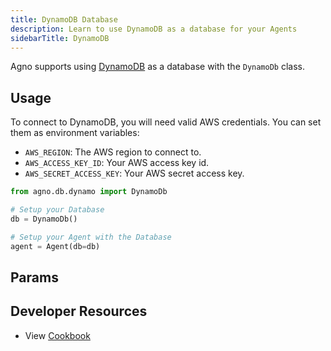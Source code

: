 ```yaml
---
title: DynamoDB Database
description: Learn to use DynamoDB as a database for your Agents
sidebarTitle: DynamoDB
---
```


Agno supports using [DynamoDB](https://aws.amazon.com/dynamodb/) as a database with the `DynamoDb` class.

## Usage

To connect to DynamoDB, you will need valid AWS credentials. You can set them as environment variables:

- `AWS_REGION`: The AWS region to connect to.
- `AWS_ACCESS_KEY_ID`: Your AWS access key id.
- `AWS_SECRET_ACCESS_KEY`: Your AWS secret access key.

```python dynamo_for_agent.py
from agno.db.dynamo import DynamoDb

# Setup your Database
db = DynamoDb()

# Setup your Agent with the Database
agent = Agent(db=db)
```

## Params

<Snippet file="db-dynamodb-params.mdx" />

## Developer Resources

- View [Cookbook](https://github.com/agno-agi/agno/tree/v2.0/cookbook/db/dynamodb/dynamo_for_agent.py)
